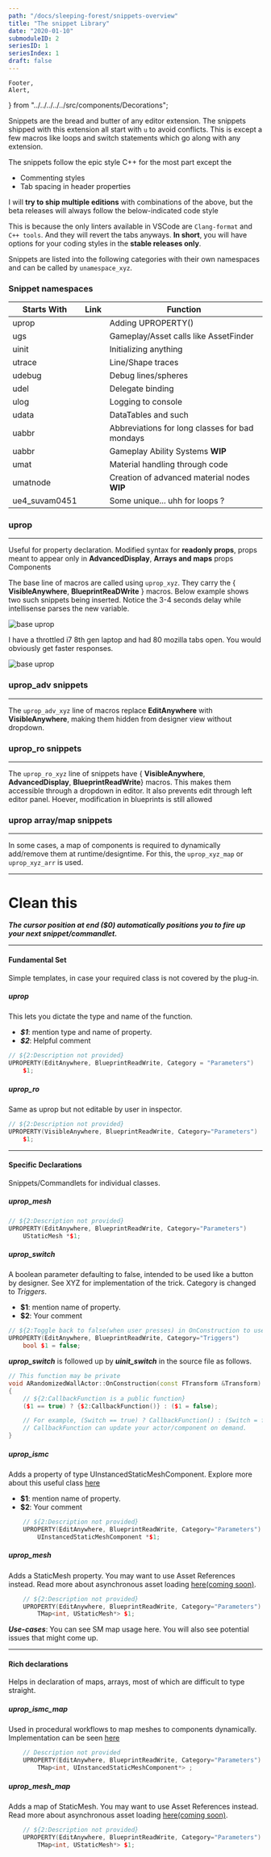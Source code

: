 ```yaml
---
path: "/docs/sleeping-forest/snippets-overview"
title: "The snippet Library"
date: "2020-01-10"
submoduleID: 2
seriesID: 1
seriesIndex: 1
draft: false
---
```


	Footer,
	Alert,
} from "../../../../../src/components/Decorations";

Snippets are the bread and butter of any editor extension. The snippets shipped with this extension all start with `u` to avoid conflicts.
This is except a few macros like loops and switch statements which go along with any extension.

The snippets follow the epic style C++ for the most part except the

- Commenting styles
- Tab spacing in header properties

I will **try to ship multiple editions** with combinations of the above, but the beta releases will always follow the below-indicated code style

This is because the only linters available in VSCode are `Clang-format` and `C++ tools`. And they will revert the tabs anyways.
**In short**, you will have options for your coding styles in the **stable releases only**.

Snippets are listed into the following categories with their own namespaces and can be called by `unamespace_xyz`.

### Snippet namespaces

| Starts With   | Link | Function                                       |
| ------------- | ---- | ---------------------------------------------- |
| uprop         |      | Adding UPROPERTY()                             |
| ugs           |      | Gameplay/Asset calls like AssetFinder          |
| uinit         |      | Initializing anything                          |
| utrace        |      | Line/Shape traces                              |
| udebug        |      | Debug lines/spheres                            |
| udel          |      | Delegate binding                               |
| ulog          |      | Logging to console                             |
| udata         |      | DataTables and such                            |
| uabbr         |      | Abbreviations for long classes for bad mondays |
| uabbr         |      | Gameplay Ability Systems **WIP**               |
| umat          |      | Material handling through code                 |
| umatnode      |      | Creation of advanced material nodes **WIP**    |
| ue4_suvam0451 |      | Some unique... uhh for loops ?                 |

### uprop

---

Useful for property declaration. Modified syntax for **readonly props**,
props meant to appear only in **AdvancedDisplay**, **Arrays and maps** props
Components

The base line of macros are called using `uprop_xyz`.
They carry the { **VisibleAnywhere**, **BlueprintReaDWrite** } macros.
Below example shows two such snippets being inserted. Notice the 3-4 seconds delay while intellisense parses the new variable.

![base uprop](../../../../images/DaedalusAPI/snippet-module/perfecttrace.gif)

I have a throttled i7 8th gen laptop and had 80 mozilla tabs open. You would obviously get faster responses.

![base uprop](../../../../images/DaedalusAPI/introduction-module/007.gif)

### uprop_adv snippets

---

The `uprop_adv_xyz` line of macros replace **EditAnywhere** with **VisibleAnywhere**,
making them hidden from designer view without dropdown.

### uprop_ro snippets

---

The `uprop_ro_xyz` line of snippets have { **VisibleAnywhere**, **AdvancedDisplay**, **BlueprintReadWrite**}
macros. This makes them accessible through a dropdown in editor. It also prevents edit through left editor panel.
Hoever, modification in blueprints is still allowed

### uprop array/map snippets

---

In some cases, a map of components is required to dynamically add/remove them at runtime/designtime.
For this, the `uprop_xyz_map` or `uprop_xyz_arr` is used.

---

# Clean this

<Alert
	head="Invocation Tradeoff"
	body="If you choose to use Commandlets, missing headers are automatically injected. Snippets are more accessible."
/>

**_The cursor position at end (\$0) automatically positions you to fire up your next snippet/commandlet._**

<Alert
	head="Quick reminder about scope warnings"
	body="BlueprintReadWrite may only be assigned to public field variables. This means these snippets should be called in public field."
/>

---

#### Fundamental Set

Simple templates, in case your required class is not covered by the plug-in.

##### uprop

This lets you dictate the type and name of the function.

- **_\$1_**: mention type and name of property.
- **_\$2_**: Helpful comment

```cpp
// ${2:Description not provided}
UPROPERTY(EditAnywhere, BlueprintReadWrite, Category = "Parameters")
	$1;
```

##### uprop_ro

Same as uprop but not editable by user in inspector.

```cpp
// ${2:Description not provided}
UPROPERTY(VisibleAnywhere, BlueprintReadWrite, Category="Parameters")
	$1;
```

---

#### Specific Declarations

Snippets/Commandlets for individual classes.

##### uprop_mesh

```cpp
// ${2:Description not provided}
UPROPERTY(EditAnywhere, BlueprintReadWrite, Category="Parameters")
	UStaticMesh *$1;
```

##### uprop_switch

A boolean parameter defaulting to false, intended to be used like a button by designer.
See XYZ for implementation of the trick. Category is changed to _Triggers_.

- **\$1**: mention name of property.
- **\$2**: Your comment

```cpp
// ${2:Toggle back to false(when user presses) in OnConstruction to use as a trigger}
UPROPERTY(EditAnywhere, BlueprintReadWrite, Category="Triggers")
	bool $1 = false;
```

**_uprop_switch_** is followed up by **_uinit_switch_** in the source file as follows.

```cpp
// This function may be private
void ARandomizedWallActor::OnConstruction(const FTransform &Transform)
{
	// ${2:CallbackFunction is a public function}
	($1 == true) ? {$2:CallbackFunction()} : ($1 = false);

	// For example, (Switch == true) ? CallbackFunction() : (Switch = false);
	// CallbackFunction can update your actor/component on demand.
}
```

##### uprop_ismc

Adds a property of type UInstancedStaticMeshComponent.
Explore more about this useful class [here](/tutorials/ue4/instanced-static-meshes/1)

- **\$1**: mention name of property.
- **\$2**: Your comment

```cpp
	// ${2:Description not provided}
	UPROPERTY(EditAnywhere, BlueprintReadWrite, Category="Parameters")
		UInstancedStaticMeshComponent *$1;
```

##### uprop_mesh

Adds a StaticMesh property. You may want to use Asset References instead. Read more about asynchronous asset loading [here(coming soon)]().

```cpp
    // ${2:Description not provided}
    UPROPERTY(EditAnywhere, BlueprintReadWrite, Category="Parameters")
    	TMap<int, UStaticMesh*> $1;
```

**_Use-cases_**: You can see SM map usage here. You will also see potential issues that might come up.

---

#### Rich declarations

Helps in declaration of maps, arrays, most of which are difficult to type straight.

##### uprop_ismc_map

Used in procedural workflows to map meshes to components dynamically. Implementation can be seen [here]()

```cpp
    // Description not provided
    UPROPERTY(EditAnywhere, BlueprintReadWrite, Category="Parameters")
    	TMap<int, UInstancedStaticMeshComponent*> ;
```

##### uprop_mesh_map

Adds a map of StaticMesh. You may want to use Asset References instead. Read more about asynchronous asset loading [here(coming soon)]().

```cpp
    // ${2:Description not provided}
    UPROPERTY(EditAnywhere, BlueprintReadWrite, Category="Parameters")
    	TMap<int, UStaticMesh*> $1;
```

